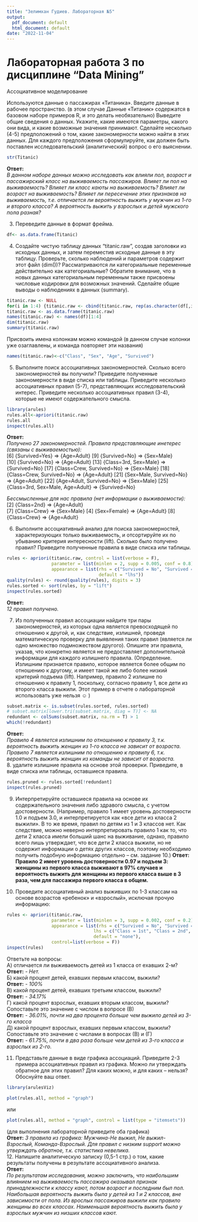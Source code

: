 ```yaml
---
title: "Зелимхан Гудиев. Лабораторная №5"
output:
  pdf_document: default
  html_document: default
date: "2022-11-04"
---
```


# Лабораторная работа 3 по дисциплине "Data Mining"
Ассоциативное моделирование

Используются данные о пассажирах «Титаника».
Введите данные в рабочее пространство. (в этом случае Данные «Титаник» содержатся в базовом наборе примеров R, и это делать необязательно)
Выведите общие сведения о данных. Укажите, какие имеются параметры, какого они вида, и какие возможные значения принимают. Сделайте несколько (4-5) предположений о том, какие закономерности можно найти в этих данных. Для каждого предположения сформулируйте, как должен быть поставлен исследовательский (аналитический) вопрос о его выяснении. 
```r
str(Titanic)
```
**Ответ:**\
*В данном наборе данных можно исследовать как влияли пол, возраст и пассажирский класс на выживаемость пассажиров. Влияет ли пол на выживаемость? Влияет ли класс каюты на выживаемость? Влияет ли возраст на выживаемость? Влияет ли пересечение этих признаков на выживаемость, т.е. отличается ли вероятность выжить у мужчин из 1-го и второго класса? А вероятность выжить у взрослых и детей мужского пола разная?*\

3. Переведите данные в формат фрейма.
```r
df<- as.data.frame(Titanic)
```

4. Создайте чистую таблицу данных "titanic.raw", создав заголовки из исходных данных, и затем переместив исходные данные в эту таблицу. Проверьте, сколько наблюдений и параметров содержит этот файл (dim())? 
Рассматриваются ли категориальные переменные действительно как категориальные? 
Обратите внимание, что в новых данных категориальным переменным  также присвоены числовые кодировки для возможных значений.
Сделайте общие выводы о наблюдениях в данных (summary).
```r
titanic.raw <- NULL
for(i in 1:4) {titanic.raw <- cbind(titanic.raw, rep(as.character(df[,i]), df$Freq))}
titanic.raw <- as.data.frame(titanic.raw)
names(titanic.raw) <- names(df)[1:4]
dim(titanic.raw)
summary(titanic.raw)
```

Присвоить имена колонкам можно командой (в данном случае колонки уже озаглавлены, и команда повторяет эти названия)
```r
names(titanic.raw)<-c("Class", "Sex", "Age", "Survived")
```

5. Выполните поиск ассоциативных закономерностей. Сколько всего закономерностей вы получили? Приведите полученные закономерности в виде списка или таблицы. Приведите несколько ассоциативных правил (5-7), представляющих исследовательский интерес. Приведите несколько ассоциативных правил (3-4), которые не имеют содержательного смысла.

```r
library(arules)
rules.all<-apriori(titanic.raw)
rules.all 
inspect(rules.all)
```
**Ответ:**\
*Получено 27 закономерностей. Правила представляющие инетерес (связаны с выживаемостью):*\
[6]	{Survived=Yes}	=>	{Age=Adult}
[9]	{Survived=No}	=>	{Sex=Male}	
[10]	{Survived=No}	=>	{Age=Adult}
[13]	{Class=3rd, Sex=Male}	=>	{Survived=No}
[17]	{Class=Crew, Survived=No}	=>	{Sex=Male}
[18]	{Class=Crew, Survived=No}	=>	{Age=Adult}
[21]	{Sex=Male, Survived=No}	=>	{Age=Adult}
[22]	{Age=Adult, Survived=No}	=>	{Sex=Male}
[25]	{Class=3rd, Sex=Male, Age=Adult}	=>	{Survived=No}

*Бессмысленные для нас правила (нет информации о выживаемости):*\
[2]	{Class=2nd}	=>	{Age=Adult}		
[7]	{Class=Crew}	=>	{Sex=Male}
[4]	{Sex=Female}	=>	{Age=Adult}
[8]	{Class=Crew}	=>	{Age=Adult}

6. Выполните ассоциативный анализ для поиска закономерностей, характеризующих только выживаемость, и отсортируйте их по убыванию критерия интересности (lift). Сколько было получено правил? Приведите полученные правила в виде списка или таблицы.
```r
rules <- apriori(titanic.raw, control = list(verbose = F),
                 parameter = list(minlen = 2, supp = 0.005, conf = 0.8),
                 appearance = list(rhs = c("Survived = No", "Survived = Yes"),
                                   default = "lhs")) 
quality(rules) <- round(quality(rules), digits = 3) 
rules.sorted <- sort(rules, by = "lift") 
inspect(rules.sorted)
```
**Ответ:**\
*12 правил получено.*\

7. Из полученных правил ассоциации найдите три пары закономерностей, из которых одна является превосходящей по отношению к другой, и, как следствие, излишней, проведя математическую проверку для выявления таких правил (является ли одно множество подмножеством другого). Опишите эти правила, указав, что конкретно является не предоставляет дополнительной информации для каждого излишнего правила. 
(Определение. Излишним признается правило, которое является более общим по отношению к другому, и имеет такой же либо более низкий критерий подъема (lift). Например, правило 2 излишне по отношению к правилу 1, поскольку, согласно правилу 1, все дети из второго класса выжили. Этот пример в отчете о лабораторной использовать уже нельзя ☺ )
```r
subset.matrix <- is.subset(rules.sorted, rules.sorted)
# subset.matrix[lower.tri(subset.matrix, diag = T)] <- NA
redundant <- colSums(subset.matrix, na.rm = T) > 1
which(!redundant)
```
**Ответ:**\
*Правило 4 является излишним по отношению к правилу 3, т.к. вероятность выжить женщин из 1-го класса не зависит от возраста. Правило 7 является излишним по отношению к правилу 6, т.к. вероятность выжить женщин из команды не зависит от возраста.*\
8. удалите излишние правила на основе этой проверки. Приведите, в виде списка или таблицы, оставшиеся правила.
```r
rules.pruned <- rules.sorted[!redundant]
inspect(rules.pruned)
```

9. Интерпретируйте оставшиеся правила на основе их содержательного значения либо здравого смысла, с учетом достоверности. 
(Например, правило 1 имеет уровень достоверности 1.0 и подъем 3.0, и интерпретируется как «все дети из класса 2 выжили». В то же время, правил по детям из 1 и 3 классов нет. Как следствие, можно неверно интерпретировать правило 1 как то, что дети 2 класса имели больший шанс на выживание, однако, правило всего лишь утверждает, что все дети 2 класса выжили, но не содержит информации о детях других классов, поэтому необходимо получить подобную информацию отдельно – см. задание 10.)
**Ответ:**\
**Правило 2 имеет уровень достоверности 0.97 и подъем 3: женщины из первого класса выживают в 97% случаев и вероятность выжить для женщины из первого класса выше в 3 раза, чем для пассажира первого класса в общем.**\

10. Проведите ассоциативный анализ выживших по 1-3 классам на основе возрастов «ребенок» и «взрослый», исключая прочую информацию:
```r
rules <- apriori(titanic.raw,
                 parameter = list(minlen = 3, supp = 0.002, conf = 0.2),
                 appearance = list(rhs = c("Survived = No", "Survived = Yes"),
                                 lhs = c("Class = 1st", "Class = 2nd", "Class = 3rd", "Age = Child", "Age = Adult"),
                                 default = "none"),
                 control=list(verbose = F))
inspect(rules)
```
Ответьте на вопросы:\
А) отличается ли выживаемость детей из 1 класса от ехавших 2-м? \
**Ответ:** *- Нет.*\
Б) какой процент детей, ехавших первым классом, выжили?\
**Ответ:** *- 100%*\
В) какой процент детей, ехавших третьим классом, выжили?\
**Ответ:** *- 34.17%*\
Г) какой процент взрослых, ехавших вторым классом, выжили? Сопоставьте это значение с числом в вопросе (В)\
**Ответ:** *- 36.01%, почти на два процента больше чем выжило детей из 3-го класса*\
Д) какой процент взрослых, ехавших первым классом, выжили? Сопоставьте это значение с числами в вопросах (В) и (Г)\
**Ответ:** *- 61.75%, почти в два раза больше чем детей из 3-го класса и взрослых из 2-го.*\

11. Представьте данные в виде графика ассоциаций. Приведите 2-3 примера ассоциативных правил из графика. Можно ли утверждать обратное для этих правил? Для каких можно, и для каких – нельзя? Обоснуйте ваш ответ. 
```r
library(arulesViz)
```
```r
plot(rules.all, method = "graph")
```
или
```r
plot(rules.all, method = "graph", control = list(type = "itemsets"))
```
(для выполнения лабораторной приведите оба графика)\
**Ответ:** *3 правила из графика: Мужчина-Не выжил, Не выжил-Взрослый, Команда-Взрослый. Для правил с низким support можно утверждать обратное, т.к. статистика невелика.*\
12. Напишите аналитическую записку (0,5-1 стр.) о том, какие результаты получены в результате ассоциативного анализа.\
**Ответ:**\
*По результатам исследования, можно заключить, что наибольшим влиянием на выживаемость пассажира оказывал признак принадлежности к классу кают, потом возраст и последним был пол. Наибольшая вероятность выжить была у детей из 1 и 2 классов, вне зависимости от пола. Из врослых пассажиров выжили как правило женщины во всех классах. Наименьшая вероятность выжить была у взрослых мужчин из низших классов кают.*